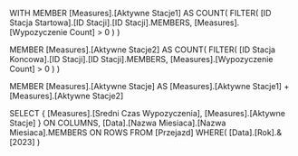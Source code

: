 WITH 
MEMBER [Measures].[Aktywne Stacje1] AS
    COUNT(
        FILTER(
            [ID Stacja Startowa].[ID Stacji].[ID Stacji].MEMBERS,
            [Measures].[Wypozyczenie Count] > 0
        )
    )

MEMBER [Measures].[Aktywne Stacje2] AS
    COUNT(
        FILTER(
            [ID Stacja Koncowa].[ID Stacji].[ID Stacji].MEMBERS,
            [Measures].[Wypozyczenie Count] > 0
        )
    )

MEMBER [Measures].[Aktywne Stacje] AS
	[Measures].[Aktywne Stacje1] + [Measures].[Aktywne Stacje2]

SELECT 
{
    [Measures].[Sredni Czas Wypozyczenia],
    [Measures].[Aktywne Stacje]
} ON COLUMNS,
[Data].[Nazwa Miesiaca].[Nazwa Miesiaca].MEMBERS ON ROWS
FROM [Przejazd]
WHERE(
	[Data].[Rok].&[2023]
)
